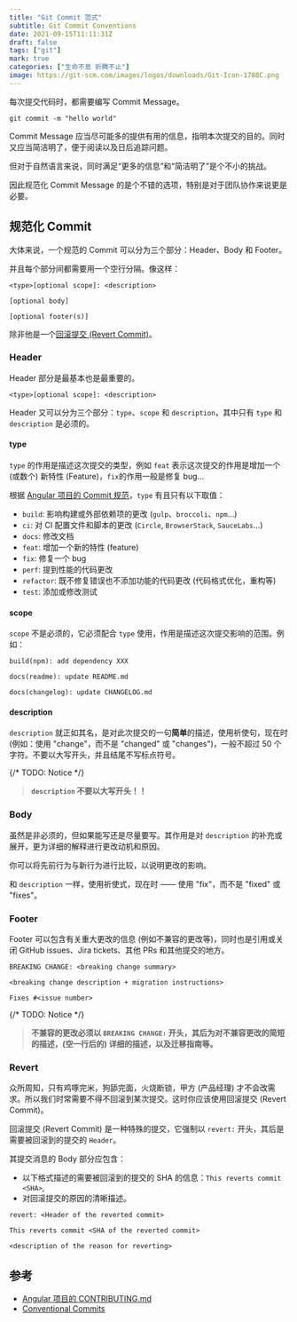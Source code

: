 ```yaml
---
title: "Git Commit 范式"
subtitle: Git Commit Conventions
date: 2021-09-15T11:11:31Z
draft: false
tags: ["git"]
mark: true
categories: ["生命不息 折腾不止"]
image: https://git-scm.com/images/logos/downloads/Git-Icon-1788C.png
---
```


每次提交代码时，都需要编写 Commit Message。

```shell
git commit -m "hello world"
```

Commit Message 应当尽可能多的提供有用的信息，指明本次提交的目的。同时又应当简洁明了，便于阅读以及日后追踪问题。

但对于自然语言来说，同时满足“更多的信息”和“简洁明了”是个不小的挑战。

因此规范化 Commit Message 的是个不错的选项，特别是对于团队协作来说更是必要。

## 规范化 Commit

大体来说，一个规范的 Commit 可以分为三个部分：Header、Body 和 Footer。

并且每个部分间都需要用一个空行分隔。像这样：

```plaintext
<type>[optional scope]: <description>

[optional body]

[optional footer(s)]
```

除非他是一个[回滚提交 (Revert Commit)](#revert)。

### Header

Header 部分是最基本也是最重要的。

```plaintext
<type>[optional scope]: <description>
```

Header 又可以分为三个部分：`type`、`scope` 和 `description`，其中只有 `type` 和 `description` 是必须的。

#### type

`type` 的作用是描述这次提交的类型，例如 `feat` 表示这次提交的作用是增加一个 (或数个) 新特性 (Feature)，`fix`的作用一般是修复 bug...

根据 [Angular 项目的 Commit 规范](https://github.com/angular/angular/blob/master/CONTRIBUTING.md)，`type` 有且只有以下取值：

- `build`: 影响构建或外部依赖项的更改 (`gulp`、`broccoli`、`npm`...)
- `ci`: 对 CI 配置文件和脚本的更改 (`Circle`, `BrowserStack`, `SauceLabs`...)
- `docs`: 修改文档
- `feat`: 增加一个新的特性 (feature)
- `fix`: 修复一个 bug
- `perf`: 提到性能的代码更改
- `refactor`: 既不修复错误也不添加功能的代码更改 (代码格式优化，重构等)
- `test`: 添加或修改测试

#### scope

`scope` 不是必须的，它必须配合 `type` 使用，作用是描述这次提交影响的范围。例如：

```plaintext
build(npm): add dependency XXX
```

```plaintext
docs(readme): update README.md
```

```plaintext
docs(changelog): update CHANGELOG.md
```

#### description

`description` 就正如其名，是对此次提交的一句**简单**的描述，使用祈使句，现在时 (例如：使用 "change"，而不是 "changed" 或 "changes")，一般不超过 50 个字符。不要以大写开头，并且结尾不写标点符号。

{/* TODO: Notice */}

> **`description` 不要以大写开头！！**

### Body

虽然是非必须的，但如果能写还是尽量要写。其作用是对 `description` 的补充或展开，更为详细的解释进行更改动机和原因。

你可以将先前行为与新行为进行比较，以说明更改的影响。

和 `description` 一样，使用祈使式，现在时 —— 使用 "fix"，而不是 "fixed" 或 "fixes"。

### Footer

Footer 可以包含有关重大更改的信息 (例如不兼容的更改等)，同时也是引用或关闭 GitHub issues、Jira tickets、其他 PRs 和其他提交的地方。

```plaintext
BREAKING CHANGE: <breaking change summary>

<breaking change description + migration instructions>

Fixes #<issue number>
```

{/* TODO: Notice */}

> **不兼容的更改必须以 `BREAKING CHANGE:` 开头，其后为对不兼容更改的简短的描述，(空一行后的) 详细的描述，以及迁移指南等。**

### Revert

众所周知，只有鸡啄完米，狗舔完面，火烧断锁，甲方 (产品经理) 才不会改需求。所以我们时常需要不得不回滚到某次提交。这时你应该使用回滚提交 (Revert Commit)。

回滚提交 (Revert Commit) 是一种特殊的提交，它强制以 `revert:` 开头，其后是需要被回滚到的提交的 `Header`。

其提交消息的 Body 部分应包含：

- 以下格式描述的需要被回滚到的提交的 SHA 的信息：`This reverts commit <SHA>`,
- 对回滚提交的原因的清晰描述。

```plaintext
revert: <Header of the reverted commit>

This reverts commit <SHA of the reverted commit>

<description of the reason for reverting>
```

## 参考

- [Angular 项目的 CONTRIBUTING.md](https://github.com/angular/angular/blob/master/CONTRIBUTING.md)
- [Conventional Commits](https://www.conventionalcommits.org/en/v1.0.0/)
